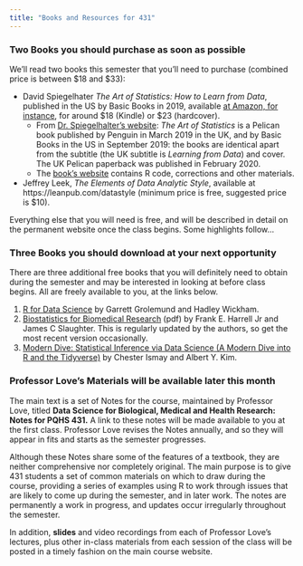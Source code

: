 ```yaml
---
title: "Books and Resources for 431"
---
```


### Two Books you should purchase as soon as possible

We'll read two books this semester that you'll need to purchase (combined price is between \$18 and \$33):

- David Spiegelhater *The Art of Statistics: How to Learn from Data*, published in the US by Basic Books in 2019, available [at Amazon, for instance](https://www.amazon.com/Art-Statistics-How-Learn-Data/dp/1541618513), for around \$18 (Kindle) or \$23 (hardcover). 
    - From [Dr. Spiegelhalter's website](http://www.statslab.cam.ac.uk/~david/): *The Art of Statistics* is a Pelican book published by Penguin in March 2019 in the UK, and by Basic Books in the US in September 2019: the books are identical apart from the subtitle (the UK subtitle is *Learning from Data*) and cover. The UK Pelican paperback was published in February 2020.
    - The [book's website](https://dspiegel29.github.io/ArtofStatistics/) contains R code, corrections and other materials.
- Jeffrey Leek, *The Elements of Data Analytic Style*, available at https://leanpub.com/datastyle (minimum price is free, suggested price is $10).

Everything else that you will need is free, and will be described in detail on the permanent website once the class begins. Some highlights follow...

### Three Books you should download at your next opportunity

There are three additional free books that you will definitely need to obtain during the semester and may be interested in looking at before class begins. All are freely available to you, at the links below.

1. [R for Data Science](https://r4ds.had.co.nz/) by Garrett Grolemund and Hadley Wickham.
2. [Biostatistics for Biomedical Research](http://hbiostat.org/doc/bbr.pdf) (pdf) by Frank E. Harrell Jr and James C Slaughter. This is regularly updated by the authors, so get the most recent version occasionally.
3. [Modern Dive: Statistical Inference via Data Science (A Modern Dive into R and the Tidyverse)](https://moderndive.com) by Chester Ismay and Albert Y. Kim.

### Professor Love's Materials will be available later this month

The main text is a set of Notes for the course, maintained by Professor Love, titled **Data Science for Biological, Medical and Health Research: Notes for PQHS 431.** A link to these notes will be made available to you at the first class. Professor Love revises the Notes annually, and so they will appear in fits and starts as the semester progresses.

Although these Notes share some of the features of a textbook, they are neither comprehensive nor completely original. The main purpose is to give 431 students a set of common materials on which to draw during the course, providing a series of examples using R to work through issues that are likely to come up during the semester, and in later work. The notes are permanently a work in progress, and updates occur irregularly throughout the semester.

In addition, **slides** and video recordings from each of Professor Love's lectures, plus other in-class materials from each session of the class will be posted in a timely fashion on the main course website.

